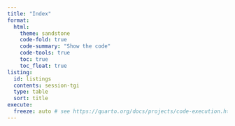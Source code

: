 ```yaml
---
title: "Index"
format:
  html:
    theme: sandstone
    code-fold: true
    code-summary: "Show the code"
    code-tools: true
    toc: true
    toc_float: true
listing:
  id: listings
  contents: session-tgi
  type: table
  sort: title
execute:
  freeze: auto # see https://quarto.org/docs/projects/code-execution.html#using-freeze
---
```



::: {#listings}
:::
